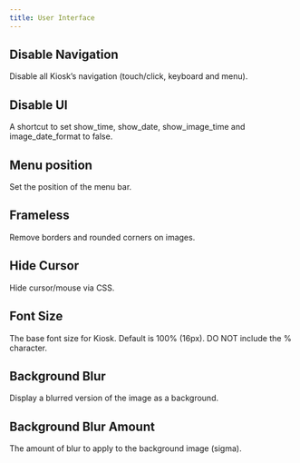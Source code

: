 ```yaml
---
title: User Interface
---
```



## Disable Navigation

Disable all Kiosk’s navigation (touch/click, keyboard and menu).

<Settings
    config="disable_navigation"
    env="KIOSK_DISABLE_NAVIGATION"
    url="disable_navigation"
    value="bool"
    defaultValue="false"
/>

## Disable UI

A shortcut to set show_time, show_date, show_image_time and image_date_format to false.

<Settings
    config="disable_ui"
    env="KIOSK_DISABLE_UI"
    url="disable_ui"
    value="bool"
    defaultValue="false"
/>

## Menu position

Set the position of the menu bar.

<Settings
    config="menu_position"
    env="KIOSK_MENU_POSITION"
    url="menu_position"
    value="top | bottom"
    defaultValue="top"
/>

## Frameless

Remove borders and rounded corners on images.

<Settings
    config="frameless"
    env="KIOSK_FRAMELESS"
    url="frameless"
    value="bool"
    defaultValue="false"
/>

## Hide Cursor

Hide cursor/mouse via CSS.

<Settings
    config="hide_cursor"
    env="KIOSK_HIDE_CURSOR"
    url="hide_cursor"
    value="bool"
    defaultValue="false"
/>



## Font Size

The base font size for Kiosk. Default is 100% (16px). DO NOT include the % character.

<Settings
    config="font_size"
    env="KIOSK_FONT_SIZE"
    url="font_size"
    value="int"
    defaultValue="100"
/>


## Background Blur

Display a blurred version of the image as a background.

<Settings
    config="background_blur"
    env="KIOSK_BACKGROUND_BLUR"
    url="background_blur"
    value="bool"
    defaultValue="true"
/>


## Background Blur Amount

The amount of blur to apply to the background image (sigma).

<Settings
    config="background_blur_amount"
    env="KIOSK_BACKGROUND_BLUR_AMOUNT"
    url="background_blur_amount"
    value="int"
    defaultValue="10"
/>
